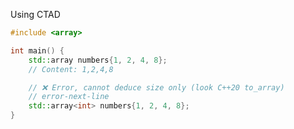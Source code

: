 <!-- Components -->

<!-- Presets -->

Using <Tooltip title={Term_CTAD}>CTAD</Tooltip>

```cpp
#include <array>

int main() {
	std::array numbers{1, 2, 4, 8};
	// Content: 1,2,4,8

	// ❌ Error, cannot deduce size only (look C++20 to_array)
	// error-next-line
	std::array<int> numbers{1, 2, 4, 8};
}
```